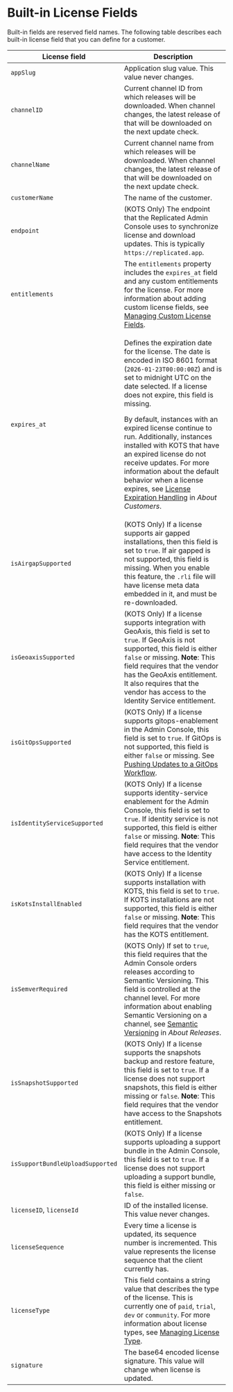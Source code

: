 
# Built-in License Fields

Built-in fields are reserved field names. The following table describes each built-in license field that you can define for a customer.

| License field         | Description           |
|------------------------|------------------------|
| `appSlug` | Application slug value. This value never changes. |
| `channelID` | Current channel ID from which releases will be downloaded. When channel changes, the latest release of that will be downloaded on the next update check. |
| `channelName` | Current channel name from which releases will be downloaded. When channel changes, the latest release of that will be downloaded on the next update check. |
| `customerName` | The name of the customer. |
| `endpoint` | (KOTS Only) The endpoint that the Replicated Admin Console uses to synchronize license and download updates. This is typically `https://replicated.app`. |
| `entitlements` | The `entitlements` property includes the `expires_at` field and any custom entitlements for the license. For more information about adding custom license fields, see [Managing Custom License Fields](licenses-adding-custom-fields).|
| `expires_at` | <p>Defines the expiration date for the license. The date is encoded in ISO 8601 format (`2026-01-23T00:00:00Z`) and is set to midnight UTC on the date selected. If a license does not expire, this field is missing.</p><p>By default, instances with an expired license continue to run. Additionally, instances installed with KOTS that have an expired license do not receive updates. For more information about the default behavior when a license expires, see [License Expiration Handling](licenses-about#expiration) in _About Customers_.</p>|
| `isAirgapSupported` | (KOTS Only) If a license supports air gapped installations, then this field is set to `true`. If air gapped is not supported, this field is missing. When you enable this feature, the `.rli` file will have license meta data embedded in it, and must be re-downloaded. |
| `isGeoaxisSupported` | (KOTS Only) If a license supports integration with GeoAxis, this field is set to `true`. If GeoAxis is not supported, this field is either `false` or missing. **Note**: This field requires that the vendor has the GeoAxis entitlement. It also requires that the vendor has access to the Identity Service entitlement. |
| `isGitOpsSupported` | <GitOpsNotRecommended/> (KOTS Only) If a license supports gitops-enablement in the Admin Console, this field is set to `true`. If GitOps is not supported, this field is either `false` or missing. See [Pushing Updates to a GitOps Workflow](/enterprise/gitops-workflow).|
| `isIdentityServiceSupported` | (KOTS Only) If a license supports identity-service enablement for the Admin Console, this field is set to `true`. If identity service is not supported, this field is either `false` or missing. **Note**: This field requires that the vendor have access to the Identity Service entitlement. |
| `isKotsInstallEnabled` | (KOTS Only) If a license supports installation with KOTS, this field is set to `true`. If KOTS installations are not supported, this field is either `false` or missing. **Note**: This field requires that the vendor has the KOTS entitlement. |
| `isSemverRequired` | (KOTS Only) If set to `true`, this field requires that the Admin Console orders releases according to Semantic Versioning. This field is controlled at the channel level. For more information about enabling Semantic Versioning on a channel, see [Semantic Versioning](releases-about#semantic-versioning) in _About Releases_. |
| `isSnapshotSupported` | (KOTS Only) If a license supports the snapshots backup and restore feature, this field is set to `true`. If a license does not support snapshots, this field is either missing or `false`. **Note**: This field requires that the vendor have access to the Snapshots entitlement. |
| `isSupportBundleUploadSupported` | (KOTS Only) If a license supports uploading a support bundle in the Admin Console, this field is set to `true`. If a license does not support uploading a support bundle, this field is either missing or `false`. |
| `licenseID`, `licenseId` | ID of the installed license.  This value never changes. |
| `licenseSequence` | Every time a license is updated, its sequence number is incremented. This value represents the license sequence that the client currently has. |
| `licenseType` | This field contains a string value that describes the type of the license. This is currently one of `paid`, `trial`, `dev` or `community`. For more information about license types, see [Managing License Type](licenses-about-types).|
| `signature` | The base64 encoded license signature. This value will change when license is updated. |
